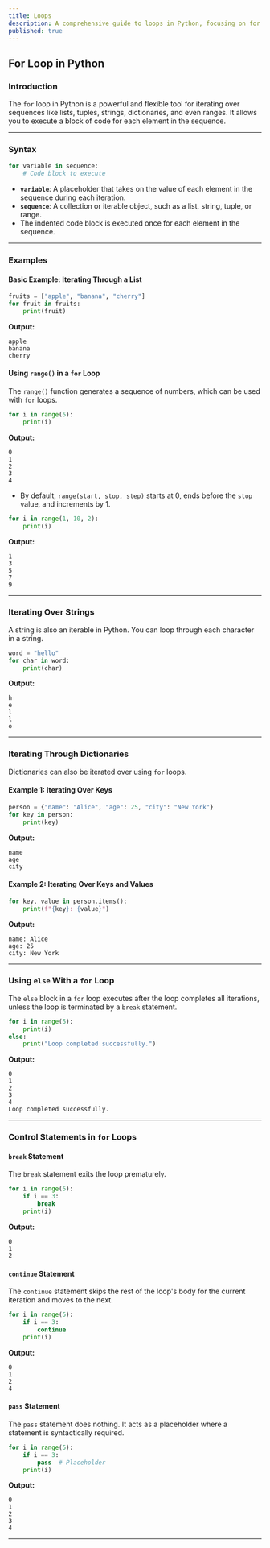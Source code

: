 ```yaml
---
title: Loops
description: A comprehensive guide to loops in Python, focusing on for loops.
published: true
---
```


## **For Loop in Python**

### **Introduction**
The `for` loop in Python is a powerful and flexible tool for iterating over sequences like lists, tuples, strings, dictionaries, and even ranges. It allows you to execute a block of code for each element in the sequence.

---

### **Syntax**
```python
for variable in sequence:
    # Code block to execute
```

- **`variable`**: A placeholder that takes on the value of each element in the sequence during each iteration.
- **`sequence`**: A collection or iterable object, such as a list, string, tuple, or range.
- The indented code block is executed once for each element in the sequence.

---

### **Examples**

#### **Basic Example: Iterating Through a List**
```python
fruits = ["apple", "banana", "cherry"]
for fruit in fruits:
    print(fruit)
```
**Output:**
```
apple
banana
cherry
```

#### **Using `range()` in a `for` Loop**
The `range()` function generates a sequence of numbers, which can be used with `for` loops.

```python
for i in range(5):
    print(i)
```
**Output:**
```
0
1
2
3
4
```

- By default, `range(start, stop, step)` starts at 0, ends before the `stop` value, and increments by 1.

```python
for i in range(1, 10, 2):
    print(i)
```
**Output:**
```
1
3
5
7
9
```

---

### **Iterating Over Strings**
A string is also an iterable in Python. You can loop through each character in a string.

```python
word = "hello"
for char in word:
    print(char)
```
**Output:**
```
h
e
l
l
o
```

---

### **Iterating Through Dictionaries**
Dictionaries can also be iterated over using `for` loops.

#### Example 1: Iterating Over Keys
```python
person = {"name": "Alice", "age": 25, "city": "New York"}
for key in person:
    print(key)
```
**Output:**
```
name
age
city
```

#### Example 2: Iterating Over Keys and Values
```python
for key, value in person.items():
    print(f"{key}: {value}")
```
**Output:**
```
name: Alice
age: 25
city: New York
```

---

### **Using `else` With a `for` Loop**
The `else` block in a `for` loop executes after the loop completes all iterations, unless the loop is terminated by a `break` statement.

```python
for i in range(5):
    print(i)
else:
    print("Loop completed successfully.")
```
**Output:**
```
0
1
2
3
4
Loop completed successfully.
```

---

### **Control Statements in `for` Loops**

#### **`break` Statement**
The `break` statement exits the loop prematurely.

```python
for i in range(5):
    if i == 3:
        break
    print(i)
```
**Output:**
```
0
1
2
```

#### **`continue` Statement**
The `continue` statement skips the rest of the loop's body for the current iteration and moves to the next.

```python
for i in range(5):
    if i == 3:
        continue
    print(i)
```
**Output:**
```
0
1
2
4
```

#### **`pass` Statement**
The `pass` statement does nothing. It acts as a placeholder where a statement is syntactically required.

```python
for i in range(5):
    if i == 3:
        pass  # Placeholder
    print(i)
```
**Output:**
```
0
1
2
3
4
```
---


